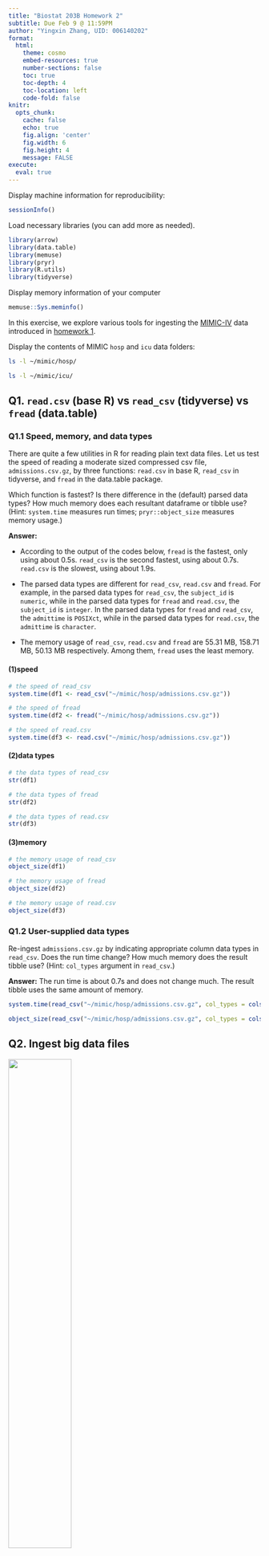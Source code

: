 ```yaml
---
title: "Biostat 203B Homework 2"
subtitle: Due Feb 9 @ 11:59PM
author: "Yingxin Zhang, UID: 006140202"
format:
  html:
    theme: cosmo
    embed-resources: true
    number-sections: false
    toc: true
    toc-depth: 4
    toc-location: left
    code-fold: false
knitr:
  opts_chunk: 
    cache: false    
    echo: true
    fig.align: 'center'
    fig.width: 6
    fig.height: 4
    message: FALSE
execute:
  eval: true    
---
```


Display machine information for reproducibility:

```r
sessionInfo()
```

Load necessary libraries (you can add more as needed).

```r
library(arrow)
library(data.table)
library(memuse)
library(pryr)
library(R.utils)
library(tidyverse)
```

Display memory information of your computer

```r
memuse::Sys.meminfo()
```

In this exercise, we explore various tools for ingesting the [MIMIC-IV](https://mimic.mit.edu/docs/iv/) data introduced in [homework 1](https://ucla-biostat-203b.github.io/2024winter/hw/hw1/hw1.html).

Display the contents of MIMIC `hosp` and `icu` data folders:

```bash
ls -l ~/mimic/hosp/
```

```bash
ls -l ~/mimic/icu/
```

## Q1. `read.csv` (base R) vs `read_csv` (tidyverse) vs `fread` (data.table)

### Q1.1 Speed, memory, and data types

There are quite a few utilities in R for reading plain text data files. Let us test the speed of reading a moderate sized compressed csv file, `admissions.csv.gz`, by three functions: `read.csv` in base R, `read_csv` in tidyverse, and `fread` in the data.table package.

Which function is fastest? Is there difference in the (default) parsed data types? How much memory does each resultant dataframe or tibble use? (Hint: `system.time` measures run times; `pryr::object_size` measures memory usage.)

**Answer:**

-   According to the output of the codes below, `fread` is the fastest, only using about 0.5s. `read_csv` is the second fastest, using about 0.7s. `read.csv` is the slowest, using about 1.9s.

-   The parsed data types are different for `read_csv`, `read.csv` and `fread`. For example, in the parsed data types for `read_csv`, the `subject_id` is `numeric`, while in the parsed data types for `fread` and `read.csv`, the `subject_id` is `integer`. In the parsed data types for `fread` and `read_csv`, the `admittime` is `POSIXct`, while in the parsed data types for `read.csv`, the `admittime` is `character`.

-   The memory usage of `read_csv`, `read.csv` and `fread` are 55.31 MB, 158.71 MB, 50.13 MB respectively. Among them, `fread` uses the least memory.

#### (1)speed

```r
# the speed of read_csv
system.time(df1 <- read_csv("~/mimic/hosp/admissions.csv.gz"))
```

```r
# the speed of fread
system.time(df2 <- fread("~/mimic/hosp/admissions.csv.gz"))
```

```r
# the speed of read.csv
system.time(df3 <- read.csv("~/mimic/hosp/admissions.csv.gz"))
```

#### (2)data types

```r
# the data types of read_csv
str(df1)
```

```r
# the data types of fread
str(df2)
```

```r
# the data types of read.csv
str(df3)
```

#### (3)memory

```r
# the memory usage of read_csv
object_size(df1)
```

```r
# the memory usage of fread
object_size(df2)
```

```r
# the memory usage of read.csv
object_size(df3)
```

### Q1.2 User-supplied data types

Re-ingest `admissions.csv.gz` by indicating appropriate column data types in `read_csv`. Does the run time change? How much memory does the result tibble use? (Hint: `col_types` argument in `read_csv`.)

**Answer:** The run time is about 0.7s and does not change much. The result tibble uses the same amount of memory.

```r
system.time(read_csv("~/mimic/hosp/admissions.csv.gz", col_types = cols()))
```

```r
object_size(read_csv("~/mimic/hosp/admissions.csv.gz", col_types = cols()))
```

## Q2. Ingest big data files

<p align="center">

<img src="./bigfile.png" width="50%"/>

</p>

Let us focus on a bigger file, `labevents.csv.gz`, which is about 125x bigger than `admissions.csv.gz`.

```bash
ls -l ~/mimic/hosp/labevents.csv.gz
```

Display the first 10 lines of this file.

```bash
zcat < ~/mimic/hosp/labevents.csv.gz | head -10
```

### Q2.1 Ingest `labevents.csv.gz` by `read_csv`

<p align="center">

<img src="./readr_logo.png" width="20%"/>

</p>

Try to ingest `labevents.csv.gz` using `read_csv`. What happens? If it takes more than 5 minutes on your computer, then abort the program and report your findings.

**Answer:** The program takes more than 5 minutes on my computer, so I aborted the program and set the `eval` option to `false` for the following code chunk.

```r
#| eval: false
system.time(read_csv("~/mimic/hosp/labevents.csv.gz"))
```

### Q2.2 Ingest selected columns of `labevents.csv.gz` by `read_csv`

Try to ingest only columns `subject_id`, `itemid`, `charttime`, and `valuenum` in `labevents.csv.gz` using `read_csv`. Does this solve the ingestion issue? (Hint: `col_select` argument in `read_csv`.)

**Answer**: This alleviates the ingestion issue. It takes about 2 minutes for `read_csv` to ingest the 4 columns `labevents.csv.gz`.

```r
system.time(read_csv("~/mimic/hosp/labevents.csv.gz", 
            col_select = c("subject_id", "itemid", "charttime", "valuenum")))
```

### Q2.3 Ingest subset of `labevents.csv.gz`

<p align="center">

<img src="./linux_logo.png" width="20%"/>

</p>

Our first strategy to handle this big data file is to make a subset of the `labevents` data. Read the [MIMIC documentation](https://mimic.mit.edu/docs/iv/modules/hosp/labevents/) for the content in data file `labevents.csv`.

In later exercises, we will only be interested in the following lab items: creatinine (50912), potassium (50971), sodium (50983), chloride (50902), bicarbonate (50882), hematocrit (51221), white blood cell count (51301), and glucose (50931) and the following columns: `subject_id`, `itemid`, `charttime`, `valuenum`. Write a Bash command to extract these columns and rows from `labevents.csv.gz` and save the result to a new file `labevents_filtered.csv.gz` in the current working directory. (Hint: use `zcat <` to pipe the output of `labevents.csv.gz` to `awk` and then to `gzip` to compress the output. To save render time, put `#| eval: false` at the beginning of this code chunk.)

**Answer**: The Bash command to extract these columns and rows from `labevents.csv.gz` and save the result to a new file `labevents_filtered.csv.gz` is displayed below.

```bash
#display the first 10 lines of labevents.csv.gz
zcat < ~/mimic/hosp/labevents.csv.gz | head -10
```

```bash
#| eval: false
zcat < ~/mimic/hosp/labevents.csv.gz | awk -F, '($5 == 50912 || $5 == 50971 || $5 == 50983 || $5 == 50902 || $5 == 50882 || $5 == 51221 || $5 == 51301 || $5 == 50931) {print $2","$5","$7","$10}' | gzip > labevents_filtered.csv.gz
```

Display the first 10 lines of the new file `labevents_filtered.csv.gz`. How many lines are in this new file? How long does it take `read_csv` to ingest `labevents_filtered.csv.gz`?

**Answer**: The first 10 lines of `labevents_filtered.csv.gz` are displayed below. The number of lines in `labevents_filtered.csv.gz` is 24855909. It takes about 9s for `read_csv` to ingest `labevents_filtered.csv.gz`.

```bash
# display the first 10 lines of labevents_filtered.csv.gz
zcat < labevents_filtered.csv.gz | head -10
```

```bash
# the number of lines in labevents_filtered.csv.gz
zcat < labevents_filtered.csv.gz | wc -l
```

```r
system.time(read_csv("labevents_filtered.csv.gz"))
```

### Q2.4 Ingest `labevents.csv` by Apache Arrow

<p align="center">

<img src="./arrow_logo.png" width="30%"/>

</p>

Our second strategy is to use [Apache Arrow](https://arrow.apache.org/) for larger-than-memory data analytics. Unfortunately Arrow does not work with gz files directly. First decompress `labevents.csv.gz` to `labevents.csv` and put it in the current working directory. To save render time, put `#| eval: false` at the beginning of this code chunk.

**Answer**: The Bash command to decompress `labevents.csv.gz` to `labevents.csv` is displayed below. To save render time, I put `#| eval: false` at the beginning of this code chunk and upload the `labevents.csv` file to the github.

```bash
#| eval: false
zcat < ~/mimic/hosp/labevents.csv.gz > labevents.csv
```

Then use [`arrow::open_dataset`](https://arrow.apache.org/docs/r/reference/open_dataset.html) to ingest `labevents.csv`, select columns, and filter `itemid` as in Q2.3. How long does the ingest+select+filter process take? Display the number of rows and the first 10 rows of the result tibble, and make sure they match those in Q2.3. (Hint: use `dplyr` verbs for selecting columns and filtering rows.)

**Answer**: The ingest+select+filter process takes about 0.5s. The number of rows in the result tibble is 24855909, which is the same as that in Q2.3. The first 10 rows of the result tibble are also the same as those in Q2.3 (The charttime is different because of the different time zone).

```r
system.time(
  labevents_filter <- arrow::open_dataset("labevents.csv", format = 'csv') |> 
  dplyr::select(subject_id, itemid, charttime, valuenum) |> 
  dplyr::filter(itemid %in% c(50912, 50971, 50983, 50902, 50882, 51221, 51301, 50931)))
```

```r
labevents_filter |>  
  as_tibble() |> 
  nrow()
```

```r
labevents_filter |> 
  as_tibble() |> 
  head(10)
```

Write a few sentences to explain what is Apache Arrow. Imagine you want to explain it to a layman in an elevator.

**Answer**: Apache Arrow is a cross-language development platform for in-memory data that specifies a standardized language-independent columnar memory format for flat and hierarchical data, organized for efficient analytic operations on modern hardware. It is designed to accelerate big data processing and analytics by providing a standard in-memory representation of data that works across different systems.

### Q2.5 Compress `labevents.csv` to Parquet format and ingest/select/filter

<p align="center">

<img src="./parquet_logo.png" width="30%"/>

</p>

Re-write the csv file `labevents.csv` in the binary Parquet format (Hint: [`arrow::write_dataset`](https://arrow.apache.org/docs/r/reference/write_dataset.html).) How large is the Parquet file(s)? How long does the ingest+select+filter process of the Parquet file(s) take? Display the number of rows and the first 10 rows of the result tibble and make sure they match those in Q2.3. (Hint: use `dplyr` verbs for selecting columns and filtering rows.)

**Answer**: The Parquet file `labevents.parquet` is 1.9G. The ingest+select+filter process of the Parquet file takes about 0.3s. The number of rows in the result tibble is 24855909, which is the same as that in Q2.3 and Q2.4. The first 10 rows of the result tibble are the same as those in Q2.3 (The charttime is different because of the different time zone).

```r
# Re-write the csv file `labevents.csv` in the binary Parquet format
lab_csv <- arrow::open_dataset("labevents.csv", format = 'csv')
arrow::write_dataset(lab_csv, "labevents.parquet")
```

```bash
# How large is the Parquet file(s)?
ls -lh labevents.parquet
```

```r
# How long does the ingest+select+filter process of the Parquet file(s) take?
system.time(
  lab_parquet <- arrow::open_dataset("labevents.parquet", format = 'parquet') |> 
  dplyr::select(subject_id, itemid, charttime, valuenum) |> 
  dplyr::filter(itemid %in% c(50912, 50971, 50983, 50902, 50882, 51221, 51301, 50931)))
```

```r
# Display the number of rows of the result tibble
lab_parquet |> 
  as_tibble() |> 
  nrow()
```

```r
# Display the first 10 rows of the result tibble
lab_parquet |> 
  as_tibble() |> 
  head(10)
```

Write a few sentences to explain what is the Parquet format. Imagine you want to explain it to a layman in an elevator.

**Answer**: The Parquet format is a columnar storage file format that is optimized for reading and writing large datasets. Just like how a courier service uses standardized packages to deliver goods efficiently, Apache Arrow uses a standardized format for data, making it very fast for different programs to exchange and work with data, no matter what language or system they're using. 

### Q2.6 DuckDB

<p align="center">

<img src="./duckdb_logo.png" width="20%"/>

</p>

Ingest the Parquet file, convert it to a DuckDB table by [`arrow::to_duckdb`](https://arrow.apache.org/docs/r/reference/to_duckdb.html), select columns, and filter rows as in Q2.5. How long does the ingest+convert+select+filter process take? Display the number of rows and the first 10 rows of the result tibble and make sure they match those in Q2.3. (Hint: use `dplyr` verbs for selecting columns and filtering rows.)

**Answer**: The ingest+convert+select+filter process takes about 0.3s. The number of rows in the result tibble is 24855909, which is the same as that in Q2.3, Q2.4 and Q2.5. The first 10 rows of the result tibble are also the same as those in Q2.3.

```r
# Ingest the Parquet file, convert it to a DuckDB table, select columns, and filter rows
system.time(
  lab_DuckDB <- arrow::open_dataset("labevents.parquet") |> 
  arrow::to_duckdb() |> 
  dplyr::select(subject_id, itemid, charttime, valuenum) |> 
  dplyr::filter(itemid %in% c(50912, 50971, 50983, 50902, 50882, 51221, 51301, 50931))
)
```

```r
# Display the number of rows of the result tibble
lab_DuckDB |> 
  as_tibble() |> 
  nrow()
```

```r
# Display the first 10 rows of the result tibble
lab_DuckDB |> 
  as_tibble() |> 
  head(10)
```

Write a few sentences to explain what is DuckDB. Imagine you want to explain it to a layman in an elevator.
**Answer**: DuckDB is a special kind of database that's really fast and efficient at storing and retrieving information. Just like how a filing cabinet helps you organize and quickly find documents, DuckDB helps computers store and retrieve data in a way that's easy, fast, and doesn't take up too much space. 

## Q3. Ingest and filter `chartevents.csv.gz`

[`chartevents.csv.gz`](https://mimic.mit.edu/docs/iv/modules/icu/chartevents/) contains all the charted data available for a patient. During their ICU stay, the primary repository of a patient’s information is their electronic chart. The `itemid` variable indicates a single measurement type in the database. The `value` variable is the value measured for `itemid`. The first 10 lines of `chartevents.csv.gz` are

```bash
zcat < ~/mimic/icu/chartevents.csv.gz | head -10
```

[`d_items.csv.gz`](https://mimic.mit.edu/docs/iv/modules/icu/d_items/) is the dictionary for the `itemid` in `chartevents.csv.gz`.

```bash
zcat < ~/mimic/icu/d_items.csv.gz | head -10
```

In later exercises, we are interested in the vitals for ICU patients: heart rate (220045), mean non-invasive blood pressure (220181), systolic non-invasive blood pressure (220179), body temperature in Fahrenheit (223761), and respiratory rate (220210). Retrieve a subset of `chartevents.csv.gz` only containing these items, using the favorite method you learnt in Q2.

Document the steps and show code. Display the number of rows and the first 10 rows of the result tibble.

**Answer**: The Bash command to retrieve a subset of `chartevents.csv.gz` only containing these items is displayed below. The number of rows of the result tibble is 22502319, and the first 10 rows of the result tibble are also displayed below.

```bash
# Retrieve a subset of `chartevents.csv.gz` only containing these items
#| eval: false
zcat < ~/mimic/icu/chartevents.csv.gz | awk -F, '($7 == 220045 || $7 == 220181 || $7 == 220179 || $7 == 223761 || $7 == 220210)' | gzip > chartevents_filtered.csv.gz
```

```bash
# Display the number of rows of the result tibble
zcat < chartevents_filtered.csv.gz | wc -l
```

```bash
# Display the first 10 rows of the result tibble
zcat < ./chartevents_filtered.csv.gz | head -10
```

